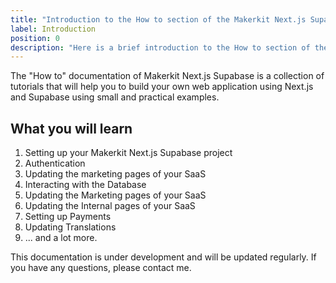 ```yaml
---
title: "Introduction to the How to section of the Makerkit Next.js Supabase documentation"
label: Introduction
position: 0
description: "Here is a brief introduction to the How to section of the Makerkit Next.js Supabase documentation."
---
```


The "How to" documentation of Makerkit Next.js Supabase is a collection of tutorials that will help you to build your own web application using Next.js and Supabase using small and practical examples.

## What you will learn


1. Setting up your Makerkit Next.js Supabase project
2. Authentication
3. Updating the marketing pages of your SaaS
4. Interacting with the Database
5. Updating the Marketing pages of your SaaS
6. Updating the Internal pages of your SaaS
7. Setting up Payments
8. Updating Translations
9. ... and a lot more.

This documentation is under development and will be updated regularly. If you have any questions, please contact me.